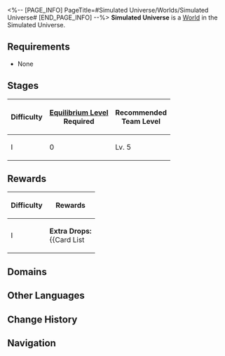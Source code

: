<%-- [PAGE_INFO]
PageTitle=#Simulated Universe/Worlds/Simulated Universe#
[END_PAGE_INFO] --%>
{{Domain Infobox
|title         = Simulated Universe
|image         = Simulated Universe Simulated Universe.png
|type          = Simulated Universe
|type2         = World
|mechanism     = 
|boss          = Blaze Out of Space
|requiredEL    = 
|recLevel      = 5
|recTypes      = Ice
|cost          = 40
|drops         = 
|drops_delim   = ;
|rewards       = 
}}
'''Simulated Universe''' is a [[Simulated Universe/Worlds#Worlds|World]] in the Simulated Universe.

==Requirements==
* None

==Stages==
{| class="article-table"
! Difficulty !! [[Equilibrium Level]]<br />Required !! Recommended<br />Team Level
|-
| I || 0 || Lv. 5
|}

==Rewards==
{| class="wikitable"
! Difficulty !! Rewards
|-
| I || '''Extra Drops:'''<br />{{Card List||delim=;|mini=1}}
|}

==Domains==
{{Tabber
}}

==Other Languages==
{{Other Languages
|en   = Simulated Universe
|zhs  = 模拟宇宙
|zht  = 模擬宇宙
|ja   = 模擬宇宙
|ko   = 시뮬레이션 우주
|es   = Universo Simulado
|fr   = Univers simulé
|ru   = Виртуальная вселенная
|th   = Simulated Universe
|vi   = Vũ Trụ Mô Phỏng
|de   = Universum-Simulation
|id   = Simulated Universe
|pt   = Universo Simulado
}}

==Change History==
{{Change History|1.0}}

==Navigation==
{{Domain Navbox}}